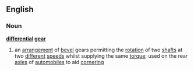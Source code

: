 ==English==
===Noun===
{{wikipedia}}
'''[[differential]] [[gear]]'''
# an [[arrangement]] of [[bevel]] gears permitting the [[rotation]] of two [[shaft]]s at two [[different]] [[speed]]s whilst supplying the same [[torque]]; used on the rear [[axle]]s of [[automobile]]s to aid [[cornering]]